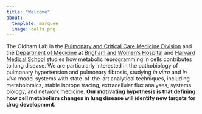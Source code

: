 ```yaml
---
title: "Welcome"
about:
  template: marquee
  image: cells.png
---
```


The Oldham Lab in the [Pulmonary and Critical Care Medicine Division](https://www.brighamandwomens.org/medicine/pulmonary-and-critical-care-medicine) 
and the [Department of Medicine](https://www.brighamandwomens.org/department-of-medicine) at 
[Brigham and Women’s Hospital](https://www.brighamandwomens.org/) and 
[Harvard Medical School](https://hms.harvard.edu/) studies how metabolic reprogramming 
in cells contributes to lung disease. We are particularly interested in the pathobiology 
of pulmonary hypertension and pulmonary fibrosis, studying *in vitro* and *in vivo* 
model systems with state-of-the-art analytical techniques, including metabolomics, 
stable isotope tracing, extracellular flux analyses, systems biology, and network 
medicine. **Our motivating hypothesis is that defining how cell metabolism 
changes in lung disease will identify new targets for drug development.** 